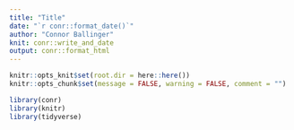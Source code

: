 ```yaml
---
title: "Title"
date: "`r conr::format_date()`"
author: "Connor Ballinger"
knit: conr::write_and_date
output: conr::format_html
---
```


```r
knitr::opts_knit$set(root.dir = here::here())
knitr::opts_chunk$set(message = FALSE, warning = FALSE, comment = "")

library(conr)
library(knitr)
library(tidyverse)

```

